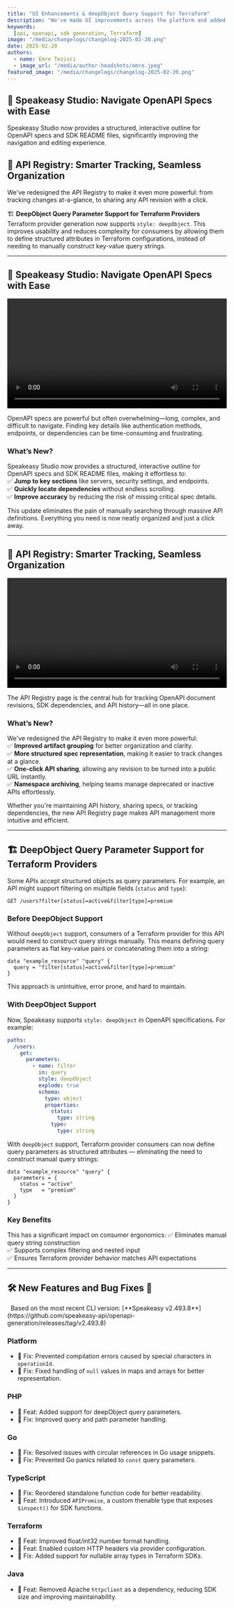 ```yaml
---
title: "UI Enhancements & deepObject Query Support for Terraform"
description: "We've made UI improvements across the platform and added support for deepObject query parameters in Terraform."
keywords:
  [api, openapi, sdk generation, Terraform]
image: "/media/changelogs/changelog-2025-02-20.png"
date: 2025-02-20
authors:
  - name: Emre Tezisci
  - image_url: "/media/author-headshots/emre.jpeg"
featured_image: "/media/changelogs/changelog-2025-02-20.png"
---
```




## 📝 Speakeasy Studio: Navigate OpenAPI Specs with Ease
Speakeasy Studio now provides a structured, interactive outline for OpenAPI specs and SDK README files, significantly improving the navigation and editing experience.

## 📌 API Registry: Smarter Tracking, Seamless Organization  
We've redesigned the API Registry to make it even more powerful: from tracking changes at-a-glance, to sharing any API revision with a click.

🏗️ **DeepObject Query Parameter Support for Terraform Providers**  
Terraform provider generation now supports `style: deepObject`. This improves usability and reduces complexity for consumers by allowing them to define structured attributes in Terraform configurations, instead of needing to manually construct key-value query strings.

---

## 📝 Speakeasy Studio: Navigate OpenAPI Specs with Ease  

<div className="mt-10">
  <video controls={false} loop={true} autoPlay={true} width="100%">
    <source src={studio} type="video/mp4" />
  </video>
</div>

OpenAPI specs are powerful but often overwhelming—long, complex, and difficult to navigate. Finding key details like authentication methods, endpoints, or dependencies can be time-consuming and frustrating.  

### What’s New?  
Speakeasy Studio now provides a structured, interactive outline for OpenAPI specs and SDK README files, making it effortless to:  \
✅ **Jump to key sections** like servers, security settings, and endpoints.  
✅ **Quickly locate dependencies** without endless scrolling.  
✅ **Improve accuracy** by reducing the risk of missing critical spec details.  

This update eliminates the pain of manually searching through massive API definitions. Everything you need is now neatly organized and just a click away.  

---

## 📌 API Registry: Smarter Tracking, Seamless Organization  

<div className="mt-10">
  <video controls={false} loop={true} autoPlay={true} width="100%">
    <source src={api_registry} type="video/mp4" />
  </video>
</div>

The API Registry page is the central hub for tracking OpenAPI document revisions, SDK dependencies, and API history—all in one place.

### **What’s New?**  
We've redesigned the API Registry to make it even more powerful:  \
✅ **Improved artifact grouping** for better organization and clarity.  
✅ **More structured spec representation**, making it easier to track changes at a glance.  
✅ **One-click API sharing**, allowing any revision to be turned into a public URL instantly.  
✅ **Namespace archiving**, helping teams manage deprecated or inactive APIs effortlessly.  

Whether you're maintaining API history, sharing specs, or tracking dependencies, the new API Registry page makes API management more intuitive and efficient.  

---

## 🏗️ DeepObject Query Parameter Support for Terraform Providers

Some APIs accept structured objects as query parameters. For example, an API might support filtering on multiple fields (`status` and `type`):
```
GET /users?filter[status]=active&filter[type]=premium
```

### Before DeepObject Support
Without `deepObject` support, consumers of a Terraform provider for this API would need to construct query strings manually. This means defining query parameters as flat key-value pairs or concatenating them into a string:

```hcl
data "example_resource" "query" {
  query = "filter[status]=active&filter[type]=premium"
}
```

This approach is unintuitive, error prone, and hard to maintain.

### With DeepObject Support

Now, Speakeasy supports `style: deepObject` in OpenAPI specifications. For example:

```yaml
paths:
  /users:
    get:
      parameters:
        - name: filter
          in: query
          style: deepObject
          explode: true
          schema:
            type: object
            properties:
              status:
                type: string
              type:
                type: string
```

With `deepObject` support, Terraform provider consumers can now define query parameters as structured attributes — eliminating the need to construct manual query strings:

```hcl
data "example_resource" "query" {
  parameters = {
    status = "active"
    type   = "premium"
  }
}
```

### Key Benefits
This has a significant impact on consumer ergonomics:
✅ Eliminates manual query string construction\
✅ Supports complex filtering and nested input\
✅ Ensures Terraform provider behavior matches API expectations

---

## 🛠️ New Features and Bug Fixes 🐛

<Callout title="NOTE" variant="info">
  Based on the most recent CLI version: [**Speakeasy v2.493.8**](https://github.com/speakeasy-api/openapi-generation/releases/tag/v2.493.8)
</Callout>

### Platform
- 🐛 Fix: Prevented compilation errors caused by special characters in `operationId`.
- 🐛 Fix: Fixed handling of `null` values in maps and arrays for better representation.

### PHP
- 🐝 Feat: Added support for deepObject query parameters.
- 🐛 Fix: Improved query and path parameter handling.

### Go
- 🐛 Fix: Resolved issues with circular references in Go usage snippets.
- 🐛 Fix: Prevented Go panics related to `const` query parameters.

### TypeScript
- 🐛 Fix: Reordered standalone function code for better readability.
- 🐝 Feat: Introduced `APIPromise`, a custom thenable type that exposes `$inspect()` for SDK functions.

### Terraform
- 🐝 Feat: Improved float/int32 number format handling.
- 🐝 Feat: Enabled custom HTTP headers via provider configuration.
- 🐛 Fix: Added support for nullable array types in Terraform SDKs.

### Java
- 🐝 Feat: Removed Apache `httpclient` as a dependency, reducing SDK size and improving maintainability.

